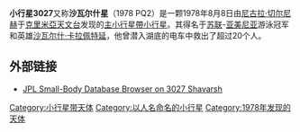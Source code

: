 {{Infobox planet 
| minorplanet = yes 
| width = 25em 
| bgcolour = #FFFFC0 
| apsis = 
| name = Shavarsh
| symbol = 
| image = 
| caption = 
| discovery = yes 
| discovery_ref = 
| discoverer = [[尼古拉·切尔尼赫|尼古拉·切尔尼赫]]
| discovery_site = [[克里米亞天文台|克里米亞天文台]]
| discovered = August 8, 1978
| designations = yes
| mp_name = 3027
| alt_names = 1978 PQ2
| named_after = [[沙瓦尔什·卡拉佩特延|沙瓦尔什·卡拉佩特延]]
| mp_category = 
| orbit_ref = 
| epoch = {{dts|2008|5|14}}
| aphelion = 3.2602761
| perihelion = 2.0840625
| semimajor = 
| eccentricity = 0.2200859
| period = 1595.4911420
| avg_speed = 
| inclination = 1.96222
| asc_node = 194.79887
| mean_anomaly = 279.84562
| arg_peri = 153.64471
| satellites = 
| physical_characteristics = yes 
| dimensions = 
| mass = 
| density = 
| surface_grav = 
| escape_velocity = 
| sidereal_day = 
| axial_tilt = 
| pole_ecliptic_lat = 
| pole_ecliptic_lon = 
| albedo = 0.0585
| temperatures= 
| temp_name1 = 
| mean_temp_1 = 
| max_temp_1 = 
| temp_name2 = 
| max_temp_2 = 
| spectral_type = 
| abs_magnitude = 13.3
}}
'''小行星3027'''又称'''沙瓦尔什星'''（1978 PQ2）是一颗1978年8月8日由[[尼古拉·切尔尼赫|尼古拉·切尔尼赫]]于[[克里米亞天文台|克里米亞天文台]]发现的[[主小行星帶|主小行星帶]][[小行星|小行星]]。其得名于[[Soviet_Union|苏联]]-[[亚美尼亚人|亚美尼亚]]游泳冠军和英雄[[沙瓦尔什·卡拉佩特延|沙瓦尔什·卡拉佩特延]]，他曾潜入湖底的电车中救出了超过20个人。
== 外部链接 ==
*[http://ssd.jpl.nasa.gov/sbdb.cgi?sstr=3027+Shavarsh JPL Small-Body Database Browser on 3027 Shavarsh] {{Wayback|url=http://ssd.jpl.nasa.gov/sbdb.cgi?sstr=3027+Shavarsh |date=20201107151441 }}

{{Reflist}}

{{Minor planets navigator|小行星3026|小行星3028}}
{{小天體}}

{{DEFAULTSORT:Shavarsh}}
[[Category:小行星带天体|Category:小行星带天体]]
[[Category:以人名命名的小行星|Category:以人名命名的小行星]]
[[Category:1978年发现的天体|Category:1978年发现的天体]]

{{beltasteroid-stub}}
